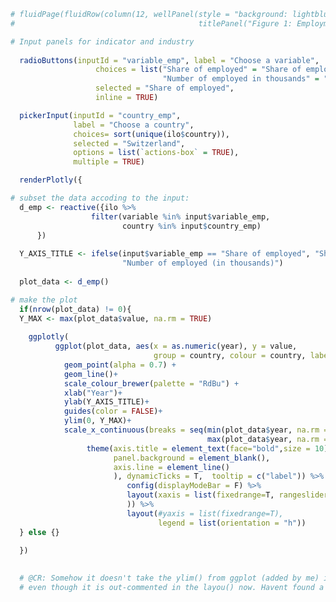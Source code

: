 

```r
# fluidPage(fluidRow(column(12, wellPanel(style = "background: lightblue50",
#                                         titlePanel("Figure 1: Employment\n"), 

# Input panels for indicator and industry
 
  radioButtons(inputId = "variable_emp", label = "Choose a variable",
                   choices = list("Share of employed" = "Share of employed",
                                  "Number of employed in thousands" = "Number of employed in thousands"),
                   selected = "Share of employed",
                   inline = TRUE)

  pickerInput(inputId = "country_emp",
              label = "Choose a country", 
              choices= sort(unique(ilo$country)),
              selected = "Switzerland",
              options = list(`actions-box` = TRUE),
              multiple = TRUE)

  renderPlotly({

# subset the data accoding to the input:
  d_emp <- reactive({ilo %>%
                  filter(variable %in% input$variable_emp,
                         country %in% input$country_emp)
      })
  
  Y_AXIS_TITLE <- ifelse(input$variable_emp == "Share of employed", "Share of employed (in %)",
                         "Number of employed (in thousands)") 
  
  plot_data <- d_emp()

# make the plot
  if(nrow(plot_data) != 0){
  Y_MAX <- max(plot_data$value, na.rm = TRUE) 
    
    ggplotly(  
          ggplot(plot_data, aes(x = as.numeric(year), y = value, 
                                group = country, colour = country, label = Country)) +
            geom_point(alpha = 0.7) +  
            geom_line()+
            scale_colour_brewer(palette = "RdBu") +
            xlab("Year")+
            ylab(Y_AXIS_TITLE)+
            guides(color = FALSE)+
            ylim(0, Y_MAX)+
            scale_x_continuous(breaks = seq(min(plot_data$year, na.rm = T), 
                                            max(plot_data$year, na.rm = T), by = 5)) +
                 theme(axis.title = element_text(face="bold",size = 10),
                       panel.background = element_blank(),
                       axis.line = element_line()
                       ), dynamicTicks = T,  tooltip = c("label")) %>%
                          config(displayModeBar = F) %>%
                          layout(xaxis = list(fixedrange=T, rangeslider = list(type = "date", visible=T)
                          )) %>%
                          layout(#yaxis = list(fixedrange=T),
                                 legend = list(orientation = "h"))
  } else {}
    
  })
  

  # @CR: Somehow it doesn't take the ylim() from ggplot (added by me) i.e. plotly seems to overwrite the yaxis
  # even though it is out-commented in the layou() now. Havent found a solution yet

```
